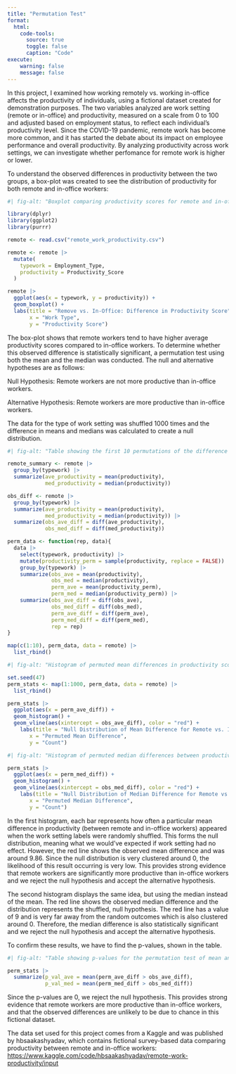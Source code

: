 ```yaml
---
title: "Permutation Test"
format:
  html: 
    code-tools:
      source: true
      toggle: false
      caption: "Code"
execute:
    warning: false
    message: false
---
```


In this project, I examined how working remotely vs. working in-office affects the productivity of individuals, using a fictional dataset created for demonstration purposes. The two variables analyzed are work setting (remote or in-office) and productivity, measured on a scale from 0 to 100 and adjusted based on employment status, to reflect each individual’s productivity level. Since the COVID-19 pandemic, remote work has become more common, and it has started the debate about its impact on employee performance and overall productivity. By analyzing productivity across work settings, we can investigate whether perfomance for remote work is higher or lower.

To understand the observed differences in productivity between the two groups, a box-plot was created to see the distribution of productivity for both remote and in-office workers:

```r
#| fig-alt: "Boxplot comparing productivity scores for remote and in-office workers. Remote workers show a higher median productivity score and greater spread. In-office workers have a lower median and less dispersed distribution."

library(dplyr)
library(ggplot2)
library(purrr)

remote <- read.csv("remote_work_productivity.csv")

remote <- remote |> 
  mutate(
    typework = Employment_Type,
    productivity = Productivity_Score
  )

remote |> 
  ggplot(aes(x = typework, y = productivity)) +
  geom_boxplot() +
  labs(title = "Remove vs. In-Office: Difference in Productivity Score",
       x = "Work Type",
       y = "Productivity Score")
```

The box-plot shows that remote workers tend to have higher average productivity scores compared to in-office workers. To determine whether this observed difference is statistically significant, a permutation test using both the mean and the median was conducted. The null and alternative hypotheses are as follows:

Null Hypothesis: Remote workers are not more productive than in-office workers.

Alternative Hypothesis: Remote workers are more productive than in-office workers.

The data for the type of work setting was shuffled 1000 times and the difference in means and medians was calculated to create a null distribution.

```r
#| fig-alt: "Table showing the first 10 permutations of the difference in mean and median productivity scores between remote and in-office work. The observed differences are constant across rows, while the permuted differences vary randomly."

remote_summary <- remote |> 
  group_by(typework) |> 
  summarize(ave_productivity = mean(productivity),
            med_productivity = median(productivity))

obs_diff <- remote |> 
  group_by(typework) |> 
  summarize(ave_productivity = mean(productivity),
            med_productivity = median(productivity)) |> 
  summarize(obs_ave_diff = diff(ave_productivity),
            obs_med_diff = diff(med_productivity))

perm_data <- function(rep, data){
  data |> 
    select(typework, productivity) |> 
    mutate(productivity_perm = sample(productivity, replace = FALSE)) |> 
    group_by(typework) |> 
    summarize(obs_ave = mean(productivity),
              obs_med = median(productivity),
              perm_ave = mean(productivity_perm),
              perm_med = median(productivity_perm)) |> 
    summarize(obs_ave_diff = diff(obs_ave),
              obs_med_diff = diff(obs_med),
              perm_ave_diff = diff(perm_ave),
              perm_med_diff = diff(perm_med),
              rep = rep)
}

map(c(1:10), perm_data, data = remote) |> 
  list_rbind()
```


```r
#| fig-alt: "Histogram of permuted mean differences in productivity scores between remote and in-office workers. The distribution is centered around zero, and a red vertical line is at around 9.86. This line shows the observed mean difference and is very far to the right of the null distribution, suggesting statistical significance."

set.seed(47)
perm_stats <- map(1:1000, perm_data, data = remote) |> 
  list_rbind()

perm_stats |> 
  ggplot(aes(x = perm_ave_diff)) + 
  geom_histogram() + 
  geom_vline(aes(xintercept = obs_ave_diff), color = "red") + 
    labs(title = "Null Distribution of Mean Difference for Remote vs. In-Office Work",
       x = "Permuted Mean Difference",
       y = "Count")
```

```r
#| fig-alt: "Histogram of permuted median differences between productivity scores for remote and in-office work. The distribution is centered around zero, and a red vertical line is at around 9.86. This line shows the observed median difference and is very far to the right of the null distribution, suggesting statistical significance."

perm_stats |> 
  ggplot(aes(x = perm_med_diff)) + 
  geom_histogram() + 
  geom_vline(aes(xintercept = obs_med_diff), color = "red") +
    labs(title = "Null Distribution of Median Difference for Remote vs. In-Office Work",
       x = "Permuted Median Difference",
       y = "Count")
```


In the first histogram, each bar represents how often a particular mean difference in productivity (between remote and in-office workers) appeared when the work setting labels were randomly shuffled. This forms the null distribution, meaning what we would've expected if work setting had no effect. However, the red line shows the observed mean difference and was around 9.86. Since the null distribution is very clustered around 0, the likelihood of this result occurring is very low. This provides strong evidence that remote workers are significantly more productive than in-office workers and we reject the null hypothesis and accept the alternative hypothesis.

The second histogram displays the same idea, but using the median instead of the mean. The red line shows the observed median difference and the distribution represents the shuffled, null hypothesis. The red line has a value of 9 and is very far away from the random outcomes which is also clustered around 0. Therefore, the median difference is also statistically significant and we reject the null hypothesis and accept the alternative hypothesis.

To confirm these results, we have to find the p-values, shown in the table.

```r
#| fig-alt: "Table showing p-values for the permutation test of mean and median differences in productivity scores between remote and in-office work. Both p-values are 0, indicating that none of the 1000 permuted differences were as extreme as the observed differences. Thus, we can reject the null hypothesis and the observed differences are unlikely due to chance"

perm_stats |> 
  summarize(p_val_ave = mean(perm_ave_diff > obs_ave_diff),
            p_val_med = mean(perm_med_diff > obs_med_diff))
```

Since the p-values are 0, we reject the null hypothesis. This provides strong evidence that remote workers are more productive than in-office workers, and that the observed differences are unlikely to be due to chance in this fictional dataset.

The data set used for this project comes from a Kaggle and was published by hbsaakashyadav, which contains fictional survey-based data comparing productivity between remote and in-office workers: <https://www.kaggle.com/code/hbsaakashyadav/remote-work-productivity/input>
